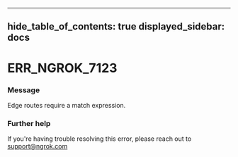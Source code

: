 

---
hide_table_of_contents: true
displayed_sidebar: docs
---


# ERR_NGROK_7123

### Message
Edge routes require a match expression.

<ErrorDetails />



### Further help
If you're having trouble resolving this error, please reach out to [support@ngrok.com](mailto:support@ngrok.com?subject=Help%20with%20ERR_NGROK_7123)

